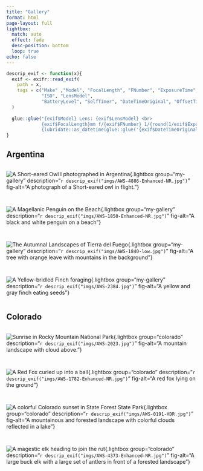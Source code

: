 ```yaml
---
title: "Gallery"
format: html
page-layout: full
lightbox:
  match: auto
  effect: fade
  desc-position: bottom
  loop: true
echo: false
---
```


```r
descrip_exif <- function(x){
  exif <- exifr::read_exif(
    path = x, 
    tags = c("Make" ,"Model", "FocalLength", "FNumber", "ExposureTime", 
             "ISO", "LensModel", 
             "BatteryLevel", "SelfTimer", "DateTimeOriginal", "OffsetTime")
  )
  
  glue::glue("{exif$Model} Lens: {exif$LensModel} <br>
             {exif$FocalLength}mm f/{exif$FNumber} 1/{round(1/exif$ExposureTime)} ISO {exif$ISO} <br>
             {lubridate::as_datetime(glue::glue('{exif$DateTimeOriginal} {exif$OffsetTime}'))} UTC")
}
```
## Argentina
::: {style="display: grid; grid-template-columns: repeat(auto-fit, minmax(350px, 1fr));grid-gap: 1em;"}
![A Short-eared Owl I photographed in Argentina](imgs/AWS-4886-Enhanced-NR.jpg){.lightbox group="my-gallery" description="`r descrip_exif("imgs/AWS-4886-Enhanced-NR.jpg")`" fig-alt="A photograph of a Short-eared owl in flight."}

![A Magellanic Penguin on the Beach](imgs/AWS-1850-Enhanced-NR.jpg){.lightbox group="my-gallery" description="`r descrip_exif("imgs/AWS-1850-Enhanced-NR.jpg")`" fig-alt="A black and white penguin on a beach"}

![The Autumnal Landscapes of Tierra del Fuego](imgs/AWS-1840-low.jpg){.lightbox group="my-gallery" description="`r descrip_exif("imgs/AWS-1840-low.jpg")`" fig-alt="A tree with orange leave with mountains in the background"}

![A Yellow-bridled Finch foraging](imgs/AWS-2384.jpg){.lightbox group="my-gallery" description="`r descrip_exif("imgs/AWS-2384.jpg")`" fig-alt="A yellow and gray finch eating seeds"}
:::

## Colorado
::: {style="display: grid; grid-template-columns: repeat(auto-fit, minmax(350px, 1fr));grid-gap: 1em;"}
![Sunrise in Rocky Mountain National Park](imgs/AWS-2023.jpg){.lightbox group="colorado" description="`r descrip_exif("imgs/AWS-2023.jpg")`" fig-alt="A mountain landscape with cloud above."}

![A Red Fox curled up into a ball](imgs/AWS-1782-Enhanced-NR.jpg){.lightbox group="colorado" description="`r descrip_exif("imgs/AWS-1782-Enhanced-NR.jpg")`" fig-alt="A red fox lying on the ground"}

![A colorful Colorado sunset in State Forest State Park](imgs/AWS-0191-HDR.jpg){.lightbox group="colorado" description="`r descrip_exif("imgs/AWS-0191-HDR.jpg")`" fig-alt="A mountainous and forested landscape with colorful clouds reflected in a lake"}

![A magestic elk heading to join the rut](imgs/AWS-4373-Enhanced-NR.jpg){.lightbox group="colorado" description="`r descrip_exif("imgs/AWS-4373-Enhanced-NR.jpg")`" fig-alt="A large buck elk with a large set of antlers in front of a forested landscape"}
:::